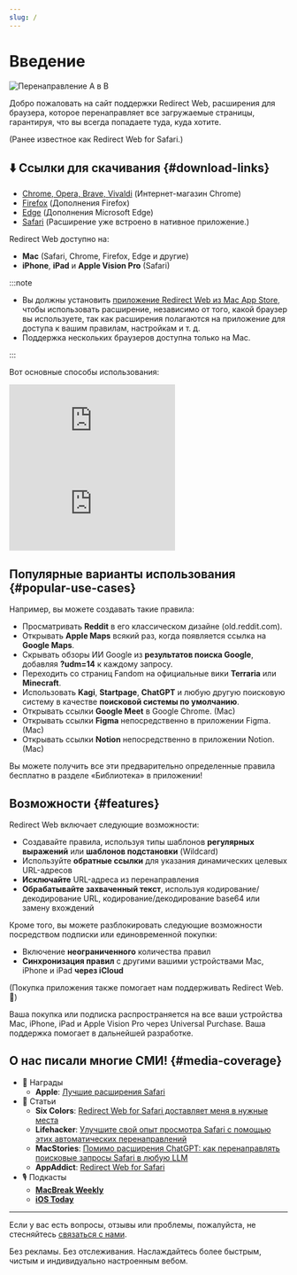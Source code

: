 ```yaml
---
slug: /
---
```



# Введение

<div style={{display: "flex", flexDirection: "column", alignItems: "flex-start", marginBottom: "25px"}}>
  <img src="./img/redirect-a-to-b.png" style={{display: "block", minWidth: "360px", maxWidth: "500px", width: "100%", height: "auto", marginBottom: "25px"}} alt="Перенаправление A в B" />
  <ExtensionStoreLinks />
</div>

Добро пожаловать на сайт поддержки Redirect Web, расширения для браузера, которое перенаправляет все загружаемые страницы, гарантируя, что вы всегда попадаете туда, куда хотите. 

(Ранее известное как Redirect Web for Safari.)

## ⬇️ Ссылки для скачивания {#download-links}

- [Chrome, Opera, Brave, Vivaldi](https://chromewebstore.google.com/detail/ffglckbhfbfmdkefdmjbhpnffkcmlhdh) (Интернет-магазин Chrome)
- [Firefox](https://addons.mozilla.org/firefox/addon/redirect-web/) (Дополнения Firefox)
- [Edge](https://microsoftedge.microsoft.com/addons/detail/hmfkakfdccgdpgemaicfgngnmflefpga) (Дополнения Microsoft Edge)
- [Safari](https://apps.apple.com/app/id1571283503) (Расширение уже встроено в нативное приложение.)

Redirect Web доступно на:

- **Mac** (Safari, Chrome, Firefox, Edge и другие)
- **iPhone**, **iPad** и **Apple Vision Pro** (Safari)

:::note

- Вы должны установить [приложение Redirect Web из Mac App Store](https://apps.apple.com/app/id1571283503), чтобы использовать расширение, независимо от того, какой браузер вы используете, так как расширения полагаются на приложение для доступа к вашим правилам, настройкам и т. д.
- Поддержка нескольких браузеров доступна только на Mac.

:::

Вот основные способы использования:

<iframe style={{width:"100%", aspectRatio:"9/16", height:"auto", maxHeight:"60vh", maxWidth:"35vh"}} src="https://www.youtube.com/embed/NaQ5X-v-qJU" title="Демо-видео iOS (YouTube)" frameborder="0" allow="accelerometer; autoplay; clipboard-write; encrypted-media; gyroscope; picture-in-picture; web-share" allowfullscreen></iframe>

<iframe style={{width:"100%", aspectRatio:"17/9", height:"auto", maxHeight:"100vh"}} src="https://www.youtube.com/embed/5eU89Gu73SQ" title="Демо-видео macOS (YouTube)" frameborder="0" allow="accelerometer; autoplay; clipboard-write; encrypted-media; gyroscope; picture-in-picture; web-share" allowfullscreen></iframe>

## Популярные варианты использования {#popular-use-cases}

Например, вы можете создавать такие правила:

- Просматривать **Reddit** в его классическом дизайне (old.reddit.com).
- Открывать **Apple Maps** всякий раз, когда появляется ссылка на **Google Maps**.
- Скрывать обзоры ИИ Google из **результатов поиска Google**, добавляя **?udm=14** к каждому запросу.
- Переходить со страниц Fandom на официальные вики **Terraria** или **Minecraft**.
- Использовать **Kagi**, **Startpage**, **ChatGPT** и любую другую поисковую систему в качестве **поисковой системы по умолчанию**.
- Открывать ссылки **Google Meet** в Google Chrome. (Mac)
- Открывать ссылки **Figma** непосредственно в приложении Figma. (Mac)
- Открывать ссылки **Notion** непосредственно в приложении Notion. (Mac)

Вы можете получить все эти предварительно определенные правила бесплатно в разделе «Библиотека» в приложении!

## Возможности {#features}

Redirect Web включает следующие возможности:

- Создавайте правила, используя типы шаблонов **регулярных выражений** или **шаблонов подстановки** (Wildcard)
- Используйте **обратные ссылки** для указания динамических целевых URL-адресов
- **Исключайте** URL-адреса из перенаправления
- **Обрабатывайте захваченный текст**, используя кодирование/декодирование URL, кодирование/декодирование base64 или замену вхождений

Кроме того, вы можете разблокировать следующие возможности посредством подписки или единовременной покупки:

- Включение **неограниченного** количества правил
- **Синхронизация правил** с другими вашими устройствами Mac, iPhone и iPad **через iCloud**

(Покупка приложения также помогает нам поддерживать Redirect Web. 🙏)

Ваша покупка или подписка распространяется на все ваши устройства Mac, iPhone, iPad и Apple Vision Pro через Universal Purchase. Ваша поддержка помогает в дальнейшей разработке.

## О нас писали многие СМИ! {#media-coverage}

* 🏅 Награды
    * **Apple**: [Лучшие расширения Safari](https://apps.apple.com/us/story/id1377753262)
* 📰 Статьи
    * **Six Colors**: [Redirect Web for Safari доставляет меня в нужные места](https://sixcolors.com/post/2022/11/redirect-web-for-safari-takes-me-to-the-right-places/)
    * **Lifehacker**: [Улучшите свой опыт просмотра Safari с помощью этих автоматических перенаправлений](https://lifehacker.com/improve-your-safari-browsing-experience-with-these-auto-1849812013)
    * **MacStories**: [Помимо расширения ChatGPT: как перенаправлять поисковые запросы Safari в любую LLM](https://www.macstories.net/tutorials/beyond-chatgpts-extension-how-to-redirect-safari-searches-to-any-llm/)
    * **AppAddict**: [Redirect Web for Safari](https://appaddict.app/post/redirect-web-for-safari)
* 🎙️ Подкасты
    * [**MacBreak Weekly**](https://youtu.be/I251K3L2s88?t=7427)
    * [**iOS Today**](https://youtu.be/cWkwH84b6M4?t=636)

---

Если у вас есть вопросы, отзывы или проблемы, пожалуйста, не стесняйтесь [связаться с нами](contact-us).

Без рекламы. Без отслеживания. Наслаждайтесь более быстрым, чистым и индивидуально настроенным вебом.
